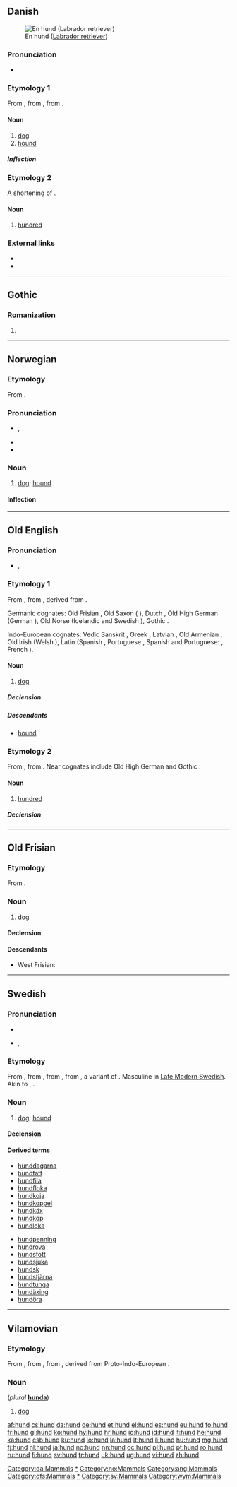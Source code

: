 {{also|Hund|hund-}}
==Danish==
[[Image:YellowLabradorLooking.jpg|thumb|En hund ([[Labrador retriever]])]]

===Pronunciation===
* {{IPA|/hun/|[hunˀ]|lang=da}}

===Etymology 1===
From {{etyl|non|da}} {{term|hundr|lang=non}}, from {{etyl|gem-pro|da}} {{recons|hundaz|lang=gem-pro}}, from {{etyl|ine-pro|da}} {{recons|ḱwṓ||dog|lang=ine-pro}}.

====Noun====
{{da-noun|en|e}}

# [[dog]]
# [[hound]]

=====Inflection=====
{{da-noun-infl|en|e}}

===Etymology 2===
A shortening of {{term|hundredkroneseddel||a hundred kroner note|lang=da}}.

====Noun====
{{da-noun|en|-}}

# {{qualifier|informal}} [[hundred]] {{gloss|a hundred kroner bill}}

===External links===
* {{pedialite|lang=da}}
* {{pedialite|Hund (flertydig)|lang=da}}

[[Category:da:Mammals]]

----

==Gothic==

===Romanization===
{{got-rom}}

# {{got-romanization of|𐌷𐌿𐌽𐌳}}

----

==Norwegian==

===Etymology===
From {{etyl|non|no}} {{term|hundr|lang=non}}.

===Pronunciation===
* {{IPA|/hʉn/|lang=no}}, {{X-SAMPA|/h}n/|lang=no}}
* {{homophones|hun|hunn|lang=no}}
* {{rhymes|ʉn|lang=no}}

===Noun===
{{no-noun}}

# [[dog]]; [[hound]]

====Inflection====
{{no-noun-infl|nb-class=m1|nn-class=m1}}

[[Category:no:Dogs|*]]
[[Category:no:Mammals]]

----

==Old English==

===Pronunciation===
* {{IPA|/hund/|lang=ang}}, {{X-SAMPA|/hund/|lang=ang}}

===Etymology 1===
From {{etyl|gem-pro|ang}} {{recons|hundaz|lang=gem-pro}}, from {{etyl|ine-pro|ang}} {{recons|ḱʷn̥tós|lang=ine-pro}}, derived from {{etyl|ine-pro|ang}} {{recons|ḱʷṓ||dog|lang=ine-pro}}.

Germanic cognates: Old Frisian {{term|hund|lang=ofs}}, Old Saxon {{term|hund|lang=osx}} ({{etyl|nds|-}} {{term|hund|lang=nds}}), Dutch {{term|hond|lang=nl}}, Old High German {{term|hunt|lang=goh}} (German {{term|Hund|lang=de}}), Old Norse {{term|hundr|lang=non}} (Icelandic {{term|hundur|lang=is}} and Swedish {{term|hund|lang=sv}}), Gothic {{term|sc=Goth|𐌷𐌿𐌽𐌳𐍃|tr=hunds|lang=got}}.

Indo-European cognates: Vedic Sanskrit {{term|sc=Deva|श्वा|lang=sa}}, Greek {{term|sc=Grek|κύων|lang=el}}, Latvian {{term|suns|lang=lv}}, Old Armenian {{term|շուն|tr=šun|lang=xcl}}, Old Irish {{term|cú|lang=sga}} (Welsh {{term|ci|lang=cy}}), Latin {{term|canis|lang=la}} (Spanish {{term|can|lang=es}}, Portuguese {{term|cão|lang=pt}}, Spanish and Portuguese: {{term|canino|lang=es}}, French {{term|chien|lang=fr}}).

====Noun====
{{ang-noun|g=m}}

# [[dog]]

=====Declension=====
{{ang-decl-noun-a-m|hund}}

=====Descendants=====
* [[hound]]

===Etymology 2===
From {{etyl|gem-pro|ang}} {{recons|hundan|lang=gem-pro}}, from {{etyl|ine-pro|ang}} {{recons|ḱm̥tóm|lang=ine-pro}}. Near cognates include Old High German {{term|hund|lang=goh}} and Gothic {{term|sc=Goth|𐌷𐌿𐌽𐌳|lang=got}}.

====Noun====
{{ang-noun|g=n}}

# [[hundred]]

=====Declension=====
{{ang-decl-noun-a-n|hund}}

[[Category:ang:Mammals]]

----

==Old Frisian==

===Etymology===
From {{etyl|gem-pro|ofs}} {{recons|hundaz|lang=gem-pro}}.

===Noun===
{{ofs-noun|m}}

# [[dog]]

====Declension====
{{ofs-decl-noun-a-m|hund}}

====Descendants====
* West Frisian: {{l|fy|hûn}}

[[Category:ofs:Mammals]]

----

==Swedish==

===Pronunciation===
* {{audio|Sv-hund.ogg|audio}}
* {{IPA|/hɵnd/|lang=sv}}, {{X-SAMPA|/h8nd/|lang=sv}}

===Etymology===
From {{etyl|gmq-osw|sv}} {{term||hunder|lang=gmq-osw}}, from {{etyl|non|sv}} {{term|hundr|lang=non}}, from {{etyl|gem-pro|sv}} {{recons|hundaz|lang=gem-pro}}, from {{etyl|ine-pro|sv}} {{recons|kʷntós|lang=ine-pro}}, a variant of {{recons|ḱwṓ||dog|lang=ine-pro}}. Masculine in [[w:Modern_Swedish#Late_Modern_Swedish|Late Modern Swedish]]. Akin to {{etyl|got|-}} {{term|𐌷𐌿𐌽𐌳𐍃|tr=hunds|sc=Goth}}, {{etyl|en|-}} {{term|hound}}.

===Noun===
{{sv-noun|g=c}}

# [[dog]]; [[hound]]

====Declension====
{{sv-noun-reg-ar}}

====Derived terms====
{{rel-top}}
* [[hunddagarna]]
* [[hundfatt]]
* [[hundfila]]
* [[hundfloka]]
* [[hundkoja]]
* [[hundkoppel]]
* [[hundkäx]]
* [[hundköp]]
* [[hundloka]]
{{rel-mid}}
* [[hundpenning]]
* [[hundrova]]
* [[hundsfott]]
* [[hundsjuka]]
* [[hundsk]]
* [[hundstjärna]]
* [[hundtunga]]
* [[hundäxing]]
* [[hundöra]]
{{rel-bottom}}

[[Category:sv:Dogs|*]]
[[Category:sv:Mammals]]

----

==Vilamovian==

===Etymology===
From {{etyl|goh|wym}} {{term|hunt|lang=goh}}, from {{etyl|gem-pro|wym}} {{recons|hundaz|lang=gem-pro}}, from {{etyl|ine-pro|wym}} {{recons|ḱwn̥tós|lang=ine-pro}}, derived from Proto-Indo-European {{recons|ḱwṓ||dog|lang=ine-pro}}.

===Noun===
{{wym-noun|g=m}} (''plural'' '''[[hunda]]''')

# [[dog]]

[[Category:wym:Mammals]]

[[af:hund]]
[[cs:hund]]
[[da:hund]]
[[de:hund]]
[[et:hund]]
[[el:hund]]
[[es:hund]]
[[eu:hund]]
[[fo:hund]]
[[fr:hund]]
[[gl:hund]]
[[ko:hund]]
[[hy:hund]]
[[hr:hund]]
[[io:hund]]
[[id:hund]]
[[it:hund]]
[[he:hund]]
[[ka:hund]]
[[csb:hund]]
[[ku:hund]]
[[lo:hund]]
[[la:hund]]
[[lt:hund]]
[[li:hund]]
[[hu:hund]]
[[mg:hund]]
[[fj:hund]]
[[nl:hund]]
[[ja:hund]]
[[no:hund]]
[[nn:hund]]
[[oc:hund]]
[[pl:hund]]
[[pt:hund]]
[[ro:hund]]
[[ru:hund]]
[[fi:hund]]
[[sv:hund]]
[[tr:hund]]
[[uk:hund]]
[[ug:hund]]
[[vi:hund]]
[[zh:hund]]